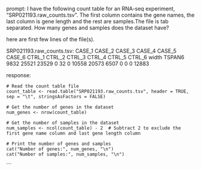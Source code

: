 prompt:
I have the following count table for an RNA-seq experiment, "SRP021193.raw_counts.tsv". The first column contains the gene names, the last column is gene length and the rest are samples.The file is tab separated. How many genes and samples does the dataset have?

here are first few lines of the file(s).

SRP021193.raw_counts.tsv:
CASE_1	CASE_2	CASE_3	CASE_4	CASE_5	CASE_6	CTRL_1	CTRL_2	CTRL_3	CTRL_4	CTRL_5	CTRL_6	width
TSPAN6	9832	25521	23529	0	32	0	10558	20573	6507	0	0	0	12883


response:
```
# Read the count table file
count_table <- read.table("SRP021193.raw_counts.tsv", header = TRUE, sep = "\t", stringsAsFactors = FALSE)

# Get the number of genes in the dataset
num_genes <- nrow(count_table)

# Get the number of samples in the dataset
num_samples <- ncol(count_table) - 2  # Subtract 2 to exclude the first gene name column and last gene length column

# Print the number of genes and samples
cat("Number of genes:", num_genes, "\n")
cat("Number of samples:", num_samples, "\n")
```
```
